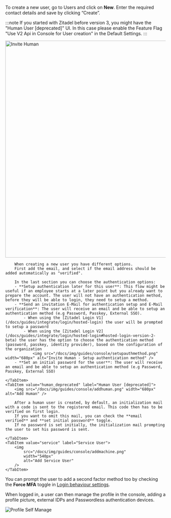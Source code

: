 To create a new user, go to Users and click on **New**. Enter the required contact details and save by clicking “Create”.


:::note
If you started with Zitadel before version 3, you might have the "Human User [deprecated]" UI.
In this case please enable the Feature Flag "Use V2 Api in Console for User creation" in the Default Settings.
:::

<Tabs>
    <TabItem value="human" label="Human User" default>
        <img src="/docs/img/guides/console/invitehuman.png" width="680px" alt="Invite Human" />

        When creating a new user you have different options.
        First add the email, and select if the email address should be added automatically as "verified".

        In the last section you can choose the authentication options:
        - **Setup authentication later for this user**: This flow might be useful if an employee starts at a later point but you already want to prepare the account. The user will not have an authentication method, before they will be able to login, they need to setup a method.
        - **Send an invitation E-Mail for authentication setup and E-Mail verification**: The user will receive an email and be able to setup an authentication method (e.g Password, Passkey, External SSO).
            - When using the [Zitadel Login V1](/docs/guides/integrate/login/hosted-login) the user will be prompted to setup a password
            - When using the [Zitadel Login V2](/docs/guides/integrate/login/hosted-login#hosted-login-version-2-beta) the user has the option to choose the authentication method (password, passkey, identity provider), based on the configuration of the organization
                <img src="/docs/img/guides/console/setupauthmethod.png" width="680px" alt="Invite Human - Setup authentication method" />
        - **Set an initial password for the user**: The user will receive an email and be able to setup an authentication method (e.g Password, Passkey, External SSO)

    </TabItem>
    <TabItem value="human_deprecated" label="Human User [deprecated]">
        <img src="/docs/img/guides/console/addhuman.png" width="680px" alt="Add Human" />

        After a human user is created, by default, an initialization mail with a code is sent to the registered email. This code then has to be verified on first login.
        If you want to omit this mail, you can check the **email verified** and **set initial password** toggle.
        If no password is set initially, the initialization mail prompting the user to set his password is sent.

    </TabItem>
    <TabItem value="service" label="Service User">
        <img
            src="/docs/img/guides/console/addmachine.png"
            width="540px"
            alt="Add Service User"
        />
    </TabItem>
</Tabs>

You can prompt the user to add a second factor method too by checking the **Force MFA** toggle in [Login behaviour settings](/docs/guides/manage/console/default-settings#login-behavior-and-access).

When logged in, a user can then manage the profile in the console, adding a profile picture, external IDPs and Passwordless authentication devices.

<img src="/docs/img/guides/console/myprofile.png" alt="Profile Self Manage" />
